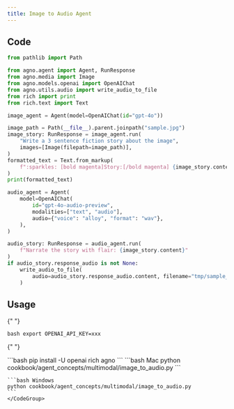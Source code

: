```yaml
---
title: Image to Audio Agent
---
```


## Code

```python
from pathlib import Path

from agno.agent import Agent, RunResponse
from agno.media import Image
from agno.models.openai import OpenAIChat
from agno.utils.audio import write_audio_to_file
from rich import print
from rich.text import Text

image_agent = Agent(model=OpenAIChat(id="gpt-4o"))

image_path = Path(__file__).parent.joinpath("sample.jpg")
image_story: RunResponse = image_agent.run(
    "Write a 3 sentence fiction story about the image",
    images=[Image(filepath=image_path)],
)
formatted_text = Text.from_markup(
    f":sparkles: [bold magenta]Story:[/bold magenta] {image_story.content} :sparkles:"
)
print(formatted_text)

audio_agent = Agent(
    model=OpenAIChat(
        id="gpt-4o-audio-preview",
        modalities=["text", "audio"],
        audio={"voice": "alloy", "format": "wav"},
    ),
)

audio_story: RunResponse = audio_agent.run(
    f"Narrate the story with flair: {image_story.content}"
)
if audio_story.response_audio is not None:
    write_audio_to_file(
        audio=audio_story.response_audio.content, filename="tmp/sample_story.wav"
    )
```

## Usage

<Steps>
  <Snippet file="create-venv-step.mdx" />

{" "}

<Step title="Set your API key">```bash export OPENAI_API_KEY=xxx ```</Step>

{" "}

<Step title="Install libraries">
  ```bash pip install -U openai rich agno ```
</Step>

  <Step title="Run Agent">
    <CodeGroup>
    ```bash Mac
    python cookbook/agent_concepts/multimodal/image_to_audio.py
    ```

    ```bash Windows
    python cookbook/agent_concepts/multimodal/image_to_audio.py
    ```
    </CodeGroup>

  </Step>
</Steps>
